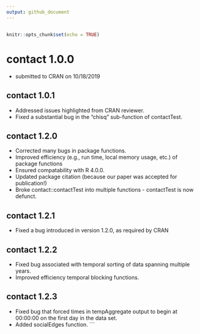 ```yaml
---
output: github_document
---
```


<!-- NEWS.md is generated from NEWS.Rmd. Please edit that file -->
---

```r
knitr::opts_chunk$set(echo = TRUE)
```

# contact 1.0.0 

* submitted to CRAN on 10/18/2019 

## contact 1.0.1

* Addressed issues highlighted from CRAN reviewer.
* Fixed a substantial bug in the "chisq" sub-function of contactTest.

## contact 1.2.0

* Corrected many bugs in package functions.
* Improved efficiency (e.g., run time, local memory usage, etc.) of package functions
* Ensured compatability with R 4.0.0.
* Updated package citation (because our paper was accepted for publication!)
* Broke contact::contactTest into multiple functions - contactTest is now defunct.

## contact 1.2.1

* Fixed a bug introduced in version 1.2.0, as required by CRAN

## contact 1.2.2
* Fixed bug associated with temporal sorting of data spanning multiple years.
* Improved efficiency temporal blocking functions.

## contact 1.2.3
* Fixed bug that forced times in tempAggregate output to begin at 00:00:00 on the first day in the data set.
* Added socialEdges function.
```